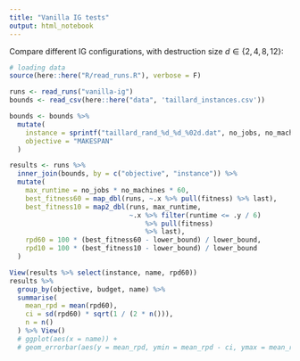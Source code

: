 ```yaml
---
title: "Vanilla IG tests"
output: html_notebook
---
```


Compare different IG configurations, with destruction size $d \in \{2, 4, 8, 12\}$:

```r
# loading data
source(here::here("R/read_runs.R"), verbose = F)

runs <- read_runs("vanilla-ig")
bounds <- read_csv(here::here("data", 'taillard_instances.csv'))

bounds <- bounds %>%
  mutate(
    instance = sprintf("taillard_rand_%d_%d_%02d.dat", no_jobs, no_machines, inst_n),
    objective = "MAKESPAN"
  )

results <- runs %>%
  inner_join(bounds, by = c("objective", "instance")) %>%
  mutate(
    max_runtime = no_jobs * no_machines * 60,
    best_fitness60 = map_dbl(runs, ~.x %>% pull(fitness) %>% last),
    best_fitness10 = map2_dbl(runs, max_runtime,
                              ~.x %>% filter(runtime <= .y / 6)
                                  %>% pull(fitness)
                                  %>% last),
    rpd60 = 100 * (best_fitness60 - lower_bound) / lower_bound,
    rpd10 = 100 * (best_fitness10 - lower_bound) / lower_bound
  )

```

```r
View(results %>% select(instance, name, rpd60))
results %>%
  group_by(objective, budget, name) %>%
  summarise(
    mean_rpd = mean(rpd60),
    ci = sd(rpd60) * sqrt(1 / (2 * n())),
    n = n()
  ) %>% View()
  # ggplot(aes(x = name)) +
  # geom_errorbar(aes(y = mean_rpd, ymin = mean_rpd - ci, ymax = mean_rpd + ci))
```




